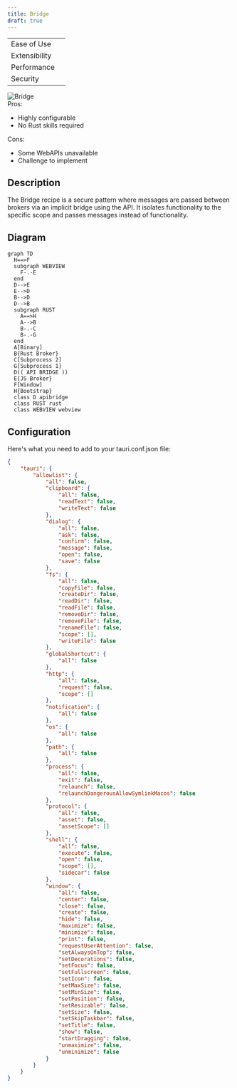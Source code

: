 ```yaml
---
title: Bridge
draft: true
---
```



<div className="row">
	<div className="col col--4">
		<table>
			<tr>
				<td>Ease of Use</td>
				<td>
					<Rater value="3" />
				</td>
			</tr>
			<tr>
				<td>Extensibility</td>
				<td>
					<Rater value="5" />
				</td>
			</tr>
			<tr>
				<td>Performance</td>
				<td>
					<Rater value="4" />
				</td>
			</tr>
			<tr>
				<td>Security</td>
				<td>
					<Rater value="4" />
				</td>
			</tr>
		</table>
	</div>
	<div className="col col--4 pattern-logo">
		<img src={useBaseUrl('img/recipes/Bridge.svg')} alt="Bridge" />
	</div>
	<div className="col col--4">
		Pros:
		<ul>
			<li>Highly configurable</li>
			<li>No Rust skills required</li>
		</ul>
		Cons:
		<ul>
			<li>Some WebAPIs unavailable</li>
			<li>Challenge to implement</li>
		</ul>
	</div>
</div>

## Description

The Bridge recipe is a secure pattern where messages are passed between brokers via an implicit bridge using the API. It isolates functionality to the specific scope and passes messages instead of functionality.

## Diagram

```mermaid
graph TD
  H==>F
  subgraph WEBVIEW
    F-.-E
  end
  D-->E
  E-->D
  B-->D
  D-->B
  subgraph RUST
    A==>H
    A-->B
    B-.-C
    B-.-G
  end
  A[Binary]
  B{Rust Broker}
  C[Subprocess 2]
  G[Subprocess 1]
  D(( API BRIDGE ))
  E{JS Broker}
  F[Window]
  H{Bootstrap}
  class D apibridge
  class RUST rust
  class WEBVIEW webview
```

## Configuration

Here's what you need to add to your tauri.conf.json file:

```json
{
	"tauri": {
		"allowlist": {
			"all": false,
			"clipboard": {
				"all": false,
				"readText": false,
				"writeText": false
			},
			"dialog": {
				"all": false,
				"ask": false,
				"confirm": false,
				"message": false,
				"open": false,
				"save": false
			},
			"fs": {
				"all": false,
				"copyFile": false,
				"createDir": false,
				"readDir": false,
				"readFile": false,
				"removeDir": false,
				"removeFile": false,
				"renameFile": false,
				"scope": [],
				"writeFile": false
			},
			"globalShortcut": {
				"all": false
			},
			"http": {
				"all": false,
				"request": false,
				"scope": []
			},
			"notification": {
				"all": false
			},
			"os": {
				"all": false
			},
			"path": {
				"all": false
			},
			"process": {
				"all": false,
				"exit": false,
				"relaunch": false,
				"relaunchDangerousAllowSymlinkMacos": false
			},
			"protocol": {
				"all": false,
				"asset": false,
				"assetScope": []
			},
			"shell": {
				"all": false,
				"execute": false,
				"open": false,
				"scope": [],
				"sidecar": false
			},
			"window": {
				"all": false,
				"center": false,
				"close": false,
				"create": false,
				"hide": false,
				"maximize": false,
				"minimize": false,
				"print": false,
				"requestUserAttention": false,
				"setAlwaysOnTop": false,
				"setDecorations": false,
				"setFocus": false,
				"setFullscreen": false,
				"setIcon": false,
				"setMaxSize": false,
				"setMinSize": false,
				"setPosition": false,
				"setResizable": false,
				"setSize": false,
				"setSkipTaskbar": false,
				"setTitle": false,
				"show": false,
				"startDragging": false,
				"unmaximize": false,
				"unminimize": false
			}
		}
	}
}
```

